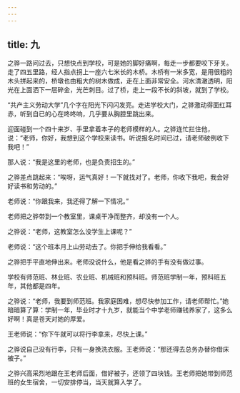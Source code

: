 ```yaml
---
---
---
```

title: 九
---



之骅一路问过去，只想快点到学校，可是她的脚好痛啊，每走一步都要咬下牙关。走了四五里路，经人指点拐上一座六七米长的木桥。木桥有一米多宽，是用很粗的木头拼起来的，桥墩也由粗大的树木做成，走在上面非常安全。河水清澈透明，阳光在上面洒下一层碎金，光芒刺目。过了桥，走上一段不长的斜坡，就到了学校。

“共产主义劳动大学”几个字在阳光下闪闪发亮。走进学校大门，之骅激动得面红耳赤，听到自已的心在咚咚响，几乎要从胸腔里跳出来。

迎面碰到一个四十来岁、手里拿着本子的老师模样的人。之骅连忙拦住他，说：“老师，你好，我想到这个学校来读书。听说报名时间已过，请老师破例收下我吧！”

那人说：“我是这里的老师，也是负责招生的。”

之骅差点跳起来：“唉呀，运气真好！一下就找对了。老师，你收下我吧，我会好好读书和劳动的。”

老师说：“你跟我来，我还得了解一下情况。”

老师把之骅带到一个教室里，课桌干净而整齐，却没有一个人。

之骅说：“老师，这教室怎么没学生上课呢？”

老师说：“这个班本月上山劳动去了。你把手伸给我看看。”

之骅把手平直地伸出来。老师没说什么，他是看之骅的手有没有做过事。

学校有师范班、林业班、农业班、机械班和预科班。师范班学制一年，预科班五年，其他都是四年。

之骅说：“老师，我要到师范班。我家庭困难，想尽快参加工作，请老师帮忙。”她暗暗算了算：学制一年，毕业时才十九岁，就能当个中学老师赚钱养家了，这多么好啊！真是苍天对她的厚爱。

王老师说：“你下午就可以将行李拿来，尽快上课。”

之骅说自己没有行李，只有一身换洗衣服。王老师说：“那还得去总务办替你借床被子。”

之骅兴高采烈地跟在王老师后面，借好被子，还领了四块钱。王老师把她带到师范班的女生宿舍，一切安排停当，当天就算入学了。